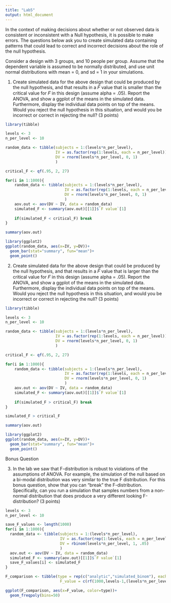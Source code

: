 ```yaml
---
title: "Lab5"
output: html_document
---
```

In the context of making decisions about whether or not observed data is consistent or inconsistent with a Null hypothesis, it is possible to make errors. The questions below ask you to create simulated data containing patterns that could lead to correct and incorrect decisions about the role of the null hypothesis.

Consider a design with 3 groups, and 10 people per group. Assume that the dependent variable is assumed to be normally distributed, and use unit normal distributions with mean = 0, and sd = 1 in your simulations.

1. Create simulated data for the above design that could be produced by the null hypothesis, and that results in a 𝐹 value that is smaller than the critical value for 𝐹 in this design (assume alpha = .05). Report the ANOVA, and show a ggplot of the means in the simulated data. Furthermore, display the individual data points on top of the means. Would you reject the null hypothesis in this situation, and would you be incorrect or correct in rejecting the null? (3 points)

```r
library(tibble)

levels <- 3
n_per_level <- 10

random_data <- tibble(subjects = 1:(levels*n_per_level),
                      IV = as.factor(rep(1:levels, each = n_per_level)),
                      DV = rnorm(levels*n_per_level, 0, 1)
                      )

critical_F <- qf(.95, 2, 27)

for(i in 1:1000){
    random_data <- tibble(subjects = 1:(levels*n_per_level),
                          IV = as.factor(rep(1:levels, each = n_per_level)),
                          DV = rnorm(levels*n_per_level, 0, 1)
                          )
    aov.out <- aov(DV ~ IV, data = random_data)
    simulated_F <- summary(aov.out)[[1]]$`F value`[1]
   
    if(simulated_F < critical_F) break
}

summary(aov.out)

library(ggplot2)
ggplot(random_data, aes(x=IV, y=DV))+
  geom_bar(stat="summary", fun="mean")+
  geom_point()
```


2. Create simulated data for the above design that could be produced by the null hypothesis, and that results in a 𝐹 value that is larger than the critical value for 𝐹 in this design (assume alpha = .05). Report the ANOVA, and show a ggplot of the means in the simulated data. Furthermore, display the individual data points on top of the means. Would you reject the null hypothesis in this situation, and would you be incorrect or correct in rejecting the null? (3 points)

```r
library(tibble)

levels <- 3
n_per_level <- 10

random_data <- tibble(subjects = 1:(levels*n_per_level),
                      IV = as.factor(rep(1:levels, each = n_per_level)),
                      DV = rnorm(levels*n_per_level, 0, 1)
                      )

critical_F <- qf(.95, 2, 27)

for(i in 1:1000){
    random_data <- tibble(subjects = 1:(levels*n_per_level),
                          IV = as.factor(rep(1:levels, each = n_per_level)),
                          DV = rnorm(levels*n_per_level, 0, 1)
                          )
    aov.out <- aov(DV ~ IV, data = random_data)
    simulated_F <- summary(aov.out)[[1]]$`F value`[1]
   
    if(simulated_F > critical_F) break
}

simulated_F > critical_F

summary(aov.out)

library(ggplot2)
ggplot(random_data, aes(x=IV, y=DV))+
  geom_bar(stat="summary", fun="mean")+
  geom_point()
```


Bonus Question

3. In the lab we saw that F-distribution is robust to violations of the assumptions of ANOVA. For example, the simulation of the null based on a bi-modal distribution was very similar to the true F distribution. For this bonus question, show that you can “break” the F-distribution. Specifically, can you run a simulation that samples numbers from a non-normal distribution that does produce a very different looking F-distribution? (3 points)

```r

levels <- 3
n_per_level <- 10

save_F_values <- length(1000)
for(i in 1:1000){
  random_data <- tibble(subjects = 1:(levels*n_per_level),
                        IV = as.factor(rep(1:levels, each = n_per_level)),
                        DV = rbinom(levels*n_per_level, 1, .05)
                        )
  aov.out <- aov(DV ~ IV, data = random_data)
  simulated_F <- summary(aov.out)[[1]]$`F value`[1]
  save_F_values[i] <- simulated_F
}

F_comparison <- tibble(type = rep(c("analytic","simulated_binom"), each = 1000),
                        F_value = c(rf(1000,levels-1,(levels*n_per_level)-levels),save_F_values))

ggplot(F_comparison, aes(x=F_value, color=type))+
  geom_freqpoly(bins=50)


```


